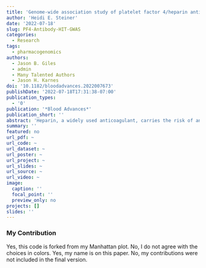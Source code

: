 ```yaml
---
title: 'Genome-wide association study of platelet factor 4/heparin antibodies in heparin-induced thrombocytopenia'
author: 'Heidi E. Steiner'
date: '2022-07-18'
slug: PF4-Antibody-HIT-GWAS
categories:
  - Research
tags:
  - pharmacogenomics
authors: 
  - Jason B. Giles
  - admin
  - Many Talented Authors
  - Jason H. Karnes
doi: '10.1182/bloodadvances.2022007673'
publishDate: '2022-07-18T17:31:38-07:00'
publication_types:
  - '0'
publication: '*Blood Advances*'
publication_short: ''
abstract: 'Heparin, a widely used anticoagulant, carries the risk of an antibody-mediated adverse drug reaction, heparin-induced thrombocytopenia (HIT). A subset of heparin-treated patients produces detectable levels of antibodies against complexes of heparin bound to circulating platelet factor 4 (PF4). Using a genome-wide association study (GWAS) approach, we aimed to identify genetic variants associated with anti-PF4/heparin antibodies that account for the variable antibody response seen in HIT. We performed a GWAS on anti-PF4/heparin antibody levels determined via polyclonal enzyme-linked immunosorbent assays. Our discovery cohort (n = 4237) and replication cohort (n = 807) constituted patients with European ancestry and clinical suspicion of HIT, with cases confirmed via functional assay. Genome-wide significance was considered at α = 5 × 10−8. No variants were significantly associated with anti-PF4/heparin antibody levels in the discovery cohort at a genome-wide significant level. Secondary GWAS analyses included the identification of variants with suggestive associations in the discovery cohort (α = 1 × 10−4). The top variant in both cohorts was rs1555175145 (discovery β = −0.112 [0.018], P = 2.50 × 10−5; replication β = −0.104 [0.051], P = .041). In gene set enrichment analysis, 3 gene sets reached false discovery rate-adjusted significance (q < 0.05) in both discovery and replication cohorts: “Leukocyte Transendothelial Migration,” “Innate Immune Response,” and “Lyase Activity.” Our results indicate that genomic variation is not significantly associated with anti-PF4/heparin antibody levels. Given our power to identify variants with moderate frequencies and effect sizes, this evidence suggests genetic variation is not a primary driver of variable antibody response in heparin-treated patients with European ancestry.'
summary: ''
featured: no
url_pdf: ~
url_code: ~
url_dataset: ~
url_poster: ~
url_project: ~
url_slides: ~
url_source: ~
url_video: ~
image:
  caption: ''
  focal_point: ''
  preview_only: no
projects: []
slides: ''
---
```


### My Contribution 

Yes, this code is forked from my Manhattan plot. No, I do not agree with the choices in colors. Yes, my name is on this paper. No, my contributions were not included in the final version. 
